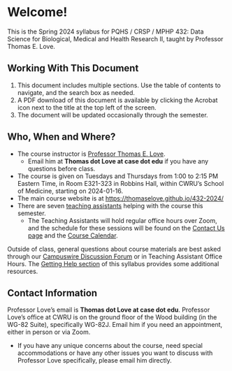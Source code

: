 # Welcome! {.unnumbered}

This is the Spring 2024 syllabus for PQHS / CRSP / MPHP 432: Data Science for Biological, Medical and Health Research II, taught by Professor Thomas E. Love. 

## Working With This Document {.unnumbered}

1. This document includes multiple sections. Use the table of contents to navigate, and the search box as needed.
2. A PDF download of this document is available by clicking the Acrobat icon next to the title at the top left of the screen.
3. The document will be updated occasionally through the semester.

## Who, When and Where? {-}

- The course instructor is [Professor Thomas E. Love](03-drlove.qmd). 
    - Email him at **Thomas dot Love at case dot edu** if you have any questions before class.
- The course is given on Tuesdays and Thursdays from 1:00 to 2:15 PM Eastern Time, in Room E321-323 in Robbins Hall, within CWRU's School of Medicine, starting on 2024-01-16.
- The main course website is at <https://thomaselove.github.io/432-2024/>
- There are seven [teaching assistants](04-teachingassistants.qmd) helping with the course this semester.
    - The Teaching Assistants will hold regular office hours over Zoom, and the schedule for these sessions will be found on the [Contact Us page](https://thomaselove.github.io/432-2024/contact.html) and the [Course Calendar](https://thomaselove.github.io/432-2024/calendar.html).

Outside of class, general questions about course materials are best asked through our [Campuswire Discussion Forum](https://campuswire.com/) or in Teaching Assistant Office Hours. The [Getting Help section](05-gettinghelp.qmd) of this syllabus provides some additional resources.

## Contact Information

Professor Love's email is **Thomas dot Love at case dot edu**. Professor Love's office at CWRU is on the ground floor of the Wood building (in the WG-82 Suite), specifically WG-82J. Email him if you need an appointment, either in person or via Zoom.

- If you have any unique concerns about the course, need special accommodations or have any other issues you want to discuss with Professor Love specifically, please email him directly.
